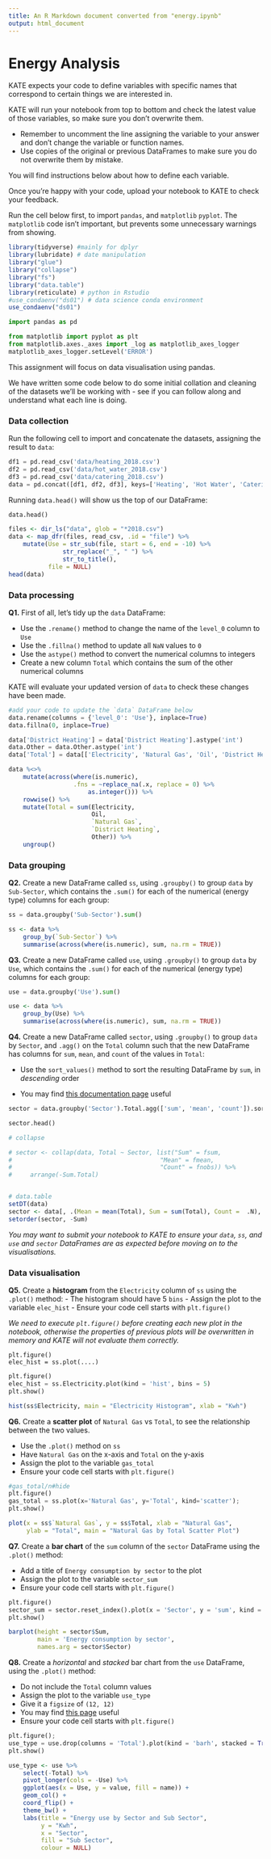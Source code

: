```yaml
---
title: An R Markdown document converted from "energy.ipynb"
output: html_document
---
```


# Energy Analysis

KATE expects your code to define variables with specific names that correspond to certain things we are interested in.

KATE will run your notebook from top to bottom and check the latest value of those variables, so make sure you don't overwrite them.

* Remember to uncomment the line assigning the variable to your answer and don't change the variable or function names.
* Use copies of the original or previous DataFrames to make sure you do not overwrite them by mistake.

You will find instructions below about how to define each variable.

Once you're happy with your code, upload your notebook to KATE to check your feedback.

Run the cell below first, to import `pandas`, and `matplotlib` `pyplot`. The `matplotlib` code isn't important, but prevents some unnecessary warnings from showing.


```r
library(tidyverse) #mainly for dplyr
library(lubridate) # date manipulation
library("glue")
library("collapse")
library("fs")
library("data.table")
library(reticulate) # python in Rstudio
#use_condaenv("ds01") # data science conda environment
use_condaenv("ds01")
```

```python
import pandas as pd

from matplotlib import pyplot as plt
from matplotlib.axes._axes import _log as matplotlib_axes_logger
matplotlib_axes_logger.setLevel('ERROR')
```


This assignment will focus on data visualisation using pandas. 

We have written some code below to do some initial collation and cleaning of the datasets we'll be working with - see if you can follow along and understand what each line is doing.

### Data collection

Run the following cell to import and concatenate the datasets, assigning the result to `data`:

```python
df1 = pd.read_csv('data/heating_2018.csv')
df2 = pd.read_csv('data/hot_water_2018.csv')
df3 = pd.read_csv('data/catering_2018.csv')
data = pd.concat([df1, df2, df3], keys=['Heating', 'Hot Water', 'Catering']).reset_index(level=[0])
```

Running `data.head()` will show us the top of our DataFrame:

```python
data.head()
```

```r
files <- dir_ls("data", glob = "*2018.csv")
data <- map_dfr(files, read_csv, .id = "file") %>% 
    mutate(Use = str_sub(file, start = 6, end = -10) %>% 
               str_replace("_", " ") %>% 
               str_to_title(),
           file = NULL)
head(data)
```

### Data processing

**Q1.** First of all, let's tidy up the `data` DataFrame:

- Use the `.rename()` method to change the name of the `level_0` column to `Use`
- Use the `.fillna()` method to update all `NaN` values to `0`
- Use the `astype()` method to convert the numerical columns to integers
- Create a new column `Total` which contains the sum of the other numerical columns

KATE will evaluate your updated version of `data` to check these changes have been made.

```python
#add your code to update the `data` DataFrame below
data.rename(columns = {'level_0': 'Use'}, inplace=True)
data.fillna(0, inplace=True)

data['District Heating'] = data['District Heating'].astype('int')
data.Other = data.Other.astype('int')
data['Total'] = data[['Electricity', 'Natural Gas', 'Oil', 'District Heating', 'Other']].sum(axis = 1)
```

```r
data %<>% 
    mutate(across(where(is.numeric),
                  .fns = ~replace_na(.x, replace = 0) %>% 
                      as.integer())) %>% 
    rowwise() %>% 
    mutate(Total = sum(Electricity,
                       Oil,
                       `Natural Gas`,
                       `District Heating`,
                       Other)) %>% 
    ungroup()

```

### Data grouping

**Q2.** Create a new DataFrame called `ss`, using `.groupby()` to group `data` by `Sub-Sector`, which contains the `.sum()` for each of the numerical (energy type) columns for each group:

```python
ss = data.groupby('Sub-Sector').sum()
```

```r
ss <- data %>% 
    group_by(`Sub-Sector`) %>% 
    summarise(across(where(is.numeric), sum, na.rm = TRUE))

```

**Q3.** Create a new DataFrame called `use`, using `.groupby()` to group `data` by `Use`, which contains the `.sum()` for each of the numerical (energy type) columns for each group:

```python
use = data.groupby('Use').sum()
```

```r
use <- data %>% 
    group_by(Use) %>% 
    summarise(across(where(is.numeric), sum, na.rm = TRUE))

```

**Q4.** Create a new DataFrame called `sector`, using `.groupby()` to group `data` by `Sector`, and `.agg()` on the `Total` column such that the new DataFrame has columns for `sum`, `mean`, and `count` of the values in `Total`:

- Use the `sort_values()` method to sort the resulting DataFrame by `sum`, in *descending* order

- You may find [this documentation page](https://pandas.pydata.org/pandas-docs/version/0.23.1/generated/pandas.core.groupby.DataFrameGroupBy.agg.html) useful

```python
sector = data.groupby('Sector').Total.agg(['sum', 'mean', 'count']).sort_values('sum', ascending = False)

sector.head()
```

```r
# collapse

# sector <- collap(data, Total ~ Sector, list("Sum" = fsum,
#                                         "Mean" = fmean,
#                                         "Count" = fnobs)) %>% 
#     arrange(-Sum.Total)


# data.table
setDT(data)
sector <- data[, .(Mean = mean(Total), Sum = sum(Total), Count =  .N), by = Sector]
setorder(sector, -Sum)
```


*You may want to submit your notebook to KATE to ensure your `data`, `ss`, and `use` and `sector` DataFrames are as expected before moving on to the visualisations.*

### Data visualisation

**Q5.** Create a **histogram** from the `Electricity` column of `ss` using the `.plot()` method:
- The histogram should have 5 `bins`
- Assign the plot to the variable `elec_hist`
- Ensure your code cell starts with `plt.figure()`

*We need to execute `plt.figure()` before creating each new plot in the notebook, otherwise the properties of previous plots will be overwritten in memory and KATE will not evaluate them correctly.*

`plt.figure()`  
`elec_hist = ss.plot(....)`

```python
plt.figure()
elec_hist = ss.Electricity.plot(kind = 'hist', bins = 5)
plt.show()
```


```r
hist(ss$Electricity, main = "Electricity Histogram", xlab = "Kwh")
```

**Q6.** Create a **scatter plot** of `Natural Gas` vs `Total`, to see the relationship between the two values.

- Use the `.plot()` method on `ss`
- Have `Natural Gas` on the x-axis and `Total` on the y-axis
- Assign the plot to the variable `gas_total`
- Ensure your code cell starts with `plt.figure()`

```python
#gas_total/n#hide
plt.figure()
gas_total = ss.plot(x='Natural Gas', y='Total', kind='scatter');
plt.show()
```
```r
plot(x = ss$`Natural Gas`, y = ss$Total, xlab = "Natural Gas",
     ylab = "Total", main = "Natural Gas by Total Scatter Plot")

```

**Q7.** Create a **bar chart** of the `sum` column of the `sector` DataFrame using the `.plot()` method:

- Add a title of `Energy consumption by sector` to the plot
- Assign the plot to the variable `sector_sum`
- Ensure your code cell starts with `plt.figure()`

```python
plt.figure()
sector_sum = sector.reset_index().plot(x = 'Sector', y = 'sum', kind = 'bar', title = 'Energy consumption by sector');
plt.show()
```

```r
barplot(height = sector$Sum,
        main = 'Energy consumption by sector',
        names.arg = sector$Sector)

```

**Q8.** Create a *horizontal* and *stacked* bar chart from the `use` DataFrame, using the `.plot()` method:

- Do not include the `Total` column values
- Assign the plot to the variable `use_type`
- Give it a `figsize` of `(12, 12)`
- You may find [this page](https://pandas.pydata.org/pandas-docs/stable/reference/api/pandas.DataFrame.plot.barh.html) useful
- Ensure your code cell starts with `plt.figure()`

```python
plt.figure();
use_type = use.drop(columns = 'Total').plot(kind = 'barh', stacked = True, figsize = (12,12))
plt.show()
```

```r
use_type <- use %>% 
    select(-Total) %>% 
    pivot_longer(cols = -Use) %>% 
    ggplot(aes(x = Use, y = value, fill = name)) +
    geom_col() +
    coord_flip() +
    theme_bw() +
    labs(title = "Energy use by Sector and Sub Sector",
         y = "Kwh",
         x = "Sector",
         fill = "Sub Sector",
         colour = NULL)
```

